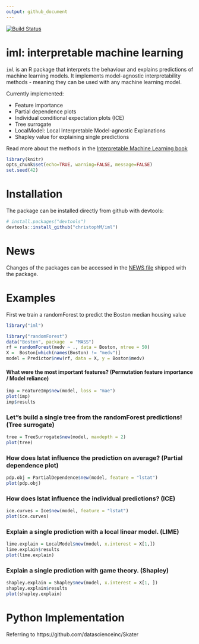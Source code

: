 ```yaml
---
output: github_document
---
```

[![Build Status](https://travis-ci.org/christophM/iml.svg?branch=master)](https://travis-ci.org/christophM/iml)

# iml: interpretable machine learning
 `iml ` is an R package that interprets the behaviour and explains predictions of machine learning models.
 It implements model-agnostic interpretability methods - meaning they can be used with any machine learning model.
 
 Currently implemented: 
 
 - Feature importance
 - Partial dependence plots
 - Individual conditional expectation plots (ICE)
 - Tree surrogate
 - LocalModel: Local Interpretable Model-agnostic Explanations
 - Shapley value for explaining single predictions
 
Read more about the methods in the [Interpretable Machine Learning book](https://christophm.github.io/interpretable-ml-book/agnostic.html)



```r
library(knitr)
opts_chunk$set(echo=TRUE, warning=FALSE, message=FALSE)
set.seed(42)
```

# Installation 
The package can be installed directly from github with devtools:
```r
# install.packages("devtools")
devtools::install_github("christophM/iml")
```

# News
Changes of the packages can be accessed in the [NEWS file](https://github.com/christophM/iml/blob/master/NEWS.md) shipped with the package.

# Examples

First we train a randomForest to predict the Boston median housing value
```r
library("iml")

library("randomForest")
data("Boston", package  = "MASS")
rf = randomForest(medv ~ ., data = Boston, ntree = 50)
X =  Boston[which(names(Boston) != "medv")]
model = Predictor$new(rf, data = X, y = Boston$medv)
```

#### What were the most important features? (Permutation feature importance / Model reliance)
```r
imp = FeatureImp$new(model, loss = "mae")
plot(imp)
imp$results
```

### Let"s build a single tree from the randomForest predictions! (Tree surrogate)
```r
tree = TreeSurrogate$new(model, maxdepth = 2)
plot(tree)
```

### How does lstat influence the prediction on average? (Partial dependence plot)
```r
pdp.obj = PartialDependence$new(model, feature = "lstat")
plot(pdp.obj)
```


### How does lstat influence the individual predictions? (ICE)
```r
ice.curves = Ice$new(model, feature = "lstat")
plot(ice.curves) 
```



### Explain a single prediction with a local linear model. (LIME) 
```r
lime.explain = LocalModel$new(model, x.interest = X[1,])
lime.explain$results
plot(lime.explain)
```



### Explain a single prediction with game theory. (Shapley)
```r
shapley.explain = Shapley$new(model, x.interest = X[1, ])
shapley.explain$results
plot(shapley.explain)

```

# Python Implementation
Referring to https://github.com/datascienceinc/Skater


